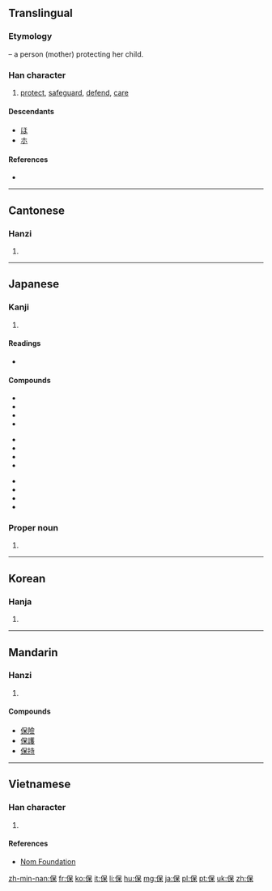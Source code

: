 {{also|俣}}
==Translingual==
{{stroke order|strokes=9}}

===Etymology===
{{Han compound|人|alt1=亻|t1=person|呆|t2=baby|ls=ic}} – a person (mother) protecting her child.

===Han character===
{{Han char|rn=9|rad=人|as=07|sn=9|four=2629<sub>4</sub>|canj=人口木 (ORD)|ids=⿰[[亻]][[呆]]}}

# [[protect]], [[safeguard]], [[defend]], [[care]]

====Descendants====
* [[ほ]]
* [[ホ]]

====References====
* {{Han ref|kx=0105.170|dkj=00702|dj=0222.060|hdz=10160.040|uh=4FDD|ud=20445|bh=AB4F|bd=43855}}

----

==Cantonese==

===Hanzi===
{{yue-hanzi|jyut=|y=bou2}}

# {{defn|lang=yue|sort=人07}}

----

==Japanese==

===Kanji===
{{ja-kanji|grade=5|rs=人07}}

# {{defn|lang=ja|sort=人07}}

====Readings====
* {{ja-readings|on=[[ほ]] (ho), [[ほう]] (hō)|kun=[[たもつ]] (tamotsu), [[やすんじる]] (yasunjiru)}}

====Compounds====
{{top3}}
* {{l|ja|sc=Jpan|保育|tr=ほいく, hoiku}}
* {{l|ja|sc=Jpan|保険|tr=ほけん, hoken}}
* {{l|ja|sc=Jpan|保健|tr=ほけん, hoken}}
* {{l|ja|sc=Jpan|保護|tr=ほご, hogo}}
{{mid3}}
* {{l|ja|sc=Jpan|保守|tr=ほしゅ, hoshu}}
* {{l|ja|sc=Jpan|保障|tr=ほしょう, hoshō}}
* {{l|ja|sc=Jpan|保証|tr=ほしょう, hoshō}}
* {{l|ja|sc=Jpan|保身|tr=ほしん, hoshin}}
{{mid3}}
* {{l|ja|sc=Jpan|保全|tr=ほぜん, hozen}}
* {{l|ja|sc=Jpan|保存|tr=ほぞん, hozon}}
* {{l|ja|sc=Jpan|保養|tr=ほよう, hoyō}}
* {{l|ja|sc=Jpan|保有|tr=ほゆう, hoyū}}
{{bottom}}

===Proper noun===
{{ja-pos|たもつ|proper}}

# {{given name|male|lang=ja|sort=たもつ}}

----

==Korean==

===Hanja===
{{ko-hanja|hangeul=보|rv=bo|mr=po}}

# {{defn|lang=ko|sort=人07}}

----

==Mandarin==

===Hanzi===
{{cmn-hanzi|pin=[[bǎo]] ([[bao3]])|wg=pao<sup>3</sup>}}

# {{defn|lang=cmn|sort=人07}}

====Compounds====
* [[保險]]
* [[保護]]
* [[保持]]

----

==Vietnamese==

===Han character===
{{vi-hantu|[[bảo]], [[bầu]], [[bửu]]|rs=人07}}

# {{defn|lang=vi|sort=人07}}

====References====
*[http://nomfoundation.org/common/nom_details.php?codepoint=4fdd Nom Foundation]

[[zh-min-nan:保]]
[[fr:保]]
[[ko:保]]
[[it:保]]
[[li:保]]
[[hu:保]]
[[mg:保]]
[[ja:保]]
[[pl:保]]
[[pt:保]]
[[uk:保]]
[[zh:保]]